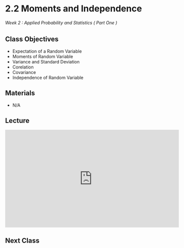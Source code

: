 # 2.2 Moments and Independence

######  Week 2 : Applied Probability and Statistics ( Part One )

## Class Objectives

* Expectation of a Random Variable
* Moments of Random Variable
* Variance and Standard Deviation
* Corelation
* Covariance
* Independence of Random Variable


## Materials

* N/A

## Lecture

<iframe width="560" height="315" src="https://www.youtube.com/embed/ITv0MbY-i-Q" title="YouTube video player" frameborder="0" allow="accelerometer; autoplay; clipboard-write; encrypted-media; gyroscope; picture-in-picture; web-share" allowfullscreen></iframe>

## Next Class 

[](../3/home.qmd)
